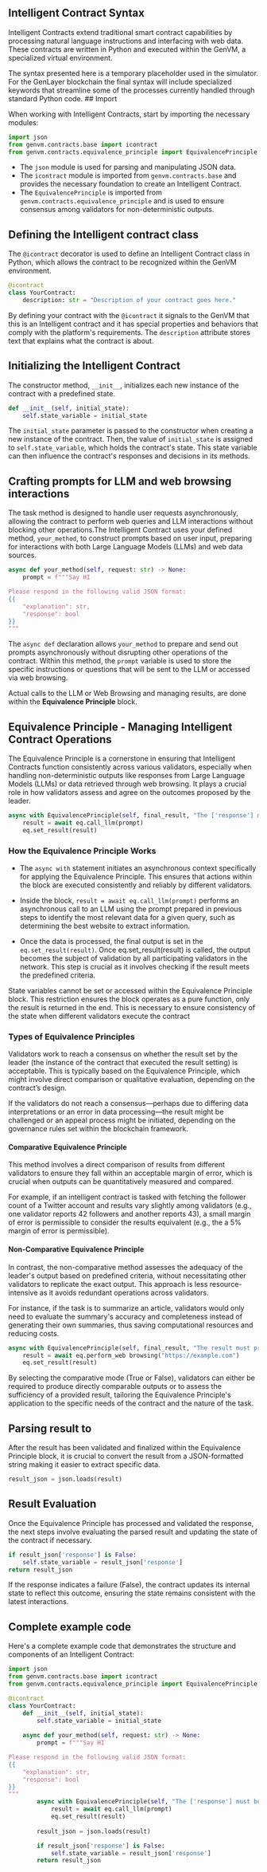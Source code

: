 ## Intelligent Contract Syntax

Intelligent Contracts extend traditional smart contract capabilities by processing natural language instructions and interfacing with web data. These contracts are written in Python and executed within the GenVM, a specialized virtual environment.


<Callout emoji="👾">
  The syntax presented here is a temporary placeholder used in the simulator. For the GenLayer blockchain the final syntax will include specialized keywords that streamline some of the processes currently handled through standard Python code.
</Callout>
## Import

When working with Intelligent Contracts, start by importing the necessary modules:

```python copy
import json
from genvm.contracts.base import icontract
from genvm.contracts.equivalence_principle import EquivalencePrinciple
```

- The `json` module is used for parsing and manipulating JSON data.
- The `icontract` module is imported from `genvm.contracts.base` and provides the necessary foundation to create an Intelligent Contract.
- The `EquivalencePrinciple` is imported from `genvm.contracts.equivalence_principle` and is used to ensure consensus among validators for non-deterministic outputs.

## Defining the Intelligent contract class
The `@icontract` decorator is used to define an Intelligent Contract class in Python, which allows the contract to be recognized within the GenVM environment. 

```python copy
@icontract
class YourContract:
    description: str = "Description of your contract goes here."
```
By defining your contract with the `@icontract` it signals to the GenVM that this is an Intelligent contract and it has special properties and behaviors that comply with the platform's requirements. The `description` attribute stores text that explains what the contract is about.

## Initializing the Intelligent Contract

The constructor method, `__init__`, initializes each new instance of the contract with a predefined state.  

```python copy
def __init__(self, initial_state):
    self.state_variable = initial_state
```

The `initial_state` parameter is passed to the constructor when creating a new instance of the contract. Then, the value of `initial_state` is assigned to `self.state_variable`, which holds the contract's state. This state variable can then influence the contract's responses and decisions in its methods.

## Crafting prompts for LLM and web browsing interactions

The task method is designed to handle user requests asynchronously, allowing the contract to perform web queries and LLM interactions without blocking other operations.The Intelligent Contract uses your defined method, `your_method`, to construct prompts based on user input, preparing for interactions with both Large Language Models (LLMs) and web data sources.

```python copy
async def your_method(self, request: str) -> None:
    prompt = f"""Say HI

Please respond in the following valid JSON format:
{{
    "explanation": str, 
    "response": bool   
}}
"""
```

The `async def` declaration allows `your_method` to prepare and send out prompts asynchronously without disrupting other operations of the contract. Within this method, the `prompt` variable is used to store the specific instructions or questions that will be sent to the LLM or accessed via web browsing.

Actual calls to the LLM or Web Browsing and managing results, are done within the **Equivalence Principle** block.

## Equivalence Principle - Managing Intelligent Contract Operations

The Equivalence Principle is a cornerstone in ensuring that Intelligent Contracts function consistently across various validators, especially when handling non-deterministic outputs like responses from Large Language Models (LLMs) or data retrieved through web browsing. It plays a crucial role in how validators assess and agree on the outcomes proposed by the leader.

```python copy
async with EquivalencePrinciple(self, final_result, "The ['response'] must be exactly 'Hi'") as eq:
    result = await eq.call_llm(prompt)
    eq.set_result(result)
```

### How the Equivalence Principle Works

- The `async with` statement initiates an asynchronous context specifically for applying the Equivalence Principle. This ensures that actions within the block are executed consistently and reliably by different validators.

- Inside the block, `result = await eq.call_llm(prompt)` performs an asynchronous call to an LLM using the prompt prepared in previous steps to identify the most relevant data for a given query, such as determining the best website to extract information. 

- Once the data is processed, the final output is set in the `eq.set_result(result)`. Once eq.set_result(result) is called, the output becomes the subject of validation by all participating validators in the network. This step is crucial as it involves checking if the result meets the predefined criteria.

<Callout type="info" emoji="ℹ️">
  State variables cannot be set or accessed within the Equivalence Principle block. This restriction ensures the block operates as a pure function, only the result is returned in the end. This is necessary to ensure consistency of the state when different validators execute the contract
</Callout>

### Types of Equivalence Principles
Validators work to reach a consensus on whether the result set by the leader (the instance of the contract that executed the result setting) is acceptable. This is typically based on the Equivalence Principle, which might involve direct comparison or qualitative evaluation, depending on the contract’s design. 

If the validators do not reach a consensus—perhaps due to differing data interpretations or an error in data processing—the result might be challenged or an appeal process might be initiated, depending on the governance rules set within the blockchain framework.

#### Comparative Equivalence Principle

This method involves a direct comparison of results from different validators to ensure they fall within an acceptable margin of error, which is crucial when outputs can be quantitatively measured and compared. 

For example, if an intelligent contract is tasked with fetching the follower count of a Twitter account and results vary slightly among validators (e.g., one validator reports 42 followers and another reports 43), a small margin of error is permissible to consider the results equivalent (e.g., the a 5% margin of error is permissible).

#### Non-Comparative Equivalence Principle

In contrast, the non-comparative method assesses the adequacy of the leader's output based on predefined criteria, without necessitating other validators to replicate the exact output. This approach is less resource-intensive as it avoids redundant operations across validators. 

For instance, if the task is to summarize an article, validators would only need to evaluate the summary's accuracy and completeness instead of generating their own summaries, thus saving computational resources and reducing costs.

```python
async with EquivalencePrinciple(self, final_result, "The result must provide accurate information", comparative=False) as eq:
    result = await eq.perform_web browsing("https://example.com")
    eq.set_result(result)
```

By selecting the comparative mode (True or False), validators can either be required to produce directly comparable outputs or to assess the sufficiency of a provided result, tailoring the Equivalence Principle's application to the specific needs of the contract and the nature of the task. 

## Parsing result to 
After the result has been validated and finalized within the Equivalence Principle block, it is crucial to convert the result from a JSON-formatted string making it easier to extract specific data.

```python
result_json = json.loads(result)
```

## Result Evaluation
Once the Equivalence Principle has processed and validated the response, the next steps involve evaluating the parsed result and updating the state of the contract if necessary.

```python copy
if result_json['response'] is False:
    self.state_variable = result_json['response']
return result_json

```
If the response indicates a failure (False), the contract updates its internal state to reflect this outcome, ensuring the state remains consistent with the latest interactions.

## Complete example code

Here's a complete example code that demonstrates the structure and components of an Intelligent Contract:

```python copy
import json
from genvm.contracts.base import icontract
from genvm.contracts.equivalence_principle import EquivalencePrinciple

@icontract
class YourContract:
    def __init__(self, initial_state):
        self.state_variable = initial_state
    
    async def your_method(self, request: str) -> None:
        prompt = f"""Say HI

Please respond in the following valid JSON format:
{{
    "explanation": str, 
    "response": bool   
}}
"""
        async with EquivalencePrinciple(self, "The ['response'] must be exactly 'Hi'") as eq:
            result = await eq.call_llm(prompt)
            eq.set_result(result)
        
        result_json = json.loads(result)

        if result_json['response'] is False:
            self.state_variable = result_json['response']
        return result_json

```

